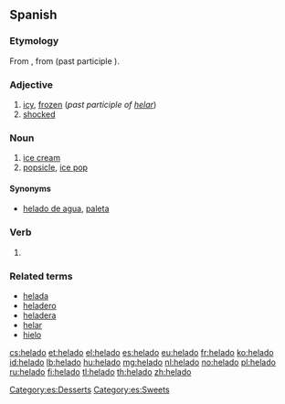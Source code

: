 ==Spanish==

===Etymology===
From {{term|helar}}, from {{etyl|la|es}} {{term|gelare|lang=la}} (past participle {{term|gelatus|gelātus|lang=la}}).

===Adjective===
{{es-adj|f=helada}}

# [[icy]], [[frozen]] (''past participle of [[helar]]'')
# [[shocked]]

===Noun===
{{es-noun|m}}

# [[ice cream]]
# [[popsicle]], [[ice pop]]

====Synonyms====
* {{sense|popsicle}} [[helado de agua]], [[paleta]]

===Verb===
{{es-past participle|helad|helar}}
 
# {{es-verb form of|ending=ar|mood=participle|helar}}

===Related terms===
* [[helada]]
* [[heladero]]
* [[heladera]]
* [[helar]]
* [[hielo]]

[[Category:es:Desserts]]
[[Category:es:Sweets]]

[[cs:helado]]
[[et:helado]]
[[el:helado]]
[[es:helado]]
[[eu:helado]]
[[fr:helado]]
[[ko:helado]]
[[id:helado]]
[[lb:helado]]
[[hu:helado]]
[[mg:helado]]
[[nl:helado]]
[[no:helado]]
[[pl:helado]]
[[ru:helado]]
[[fi:helado]]
[[tl:helado]]
[[th:helado]]
[[zh:helado]]